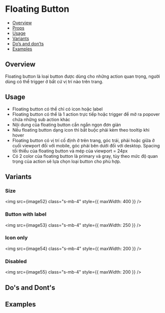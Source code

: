 
<Meta of={Stories} />

# Floating Button

- [Overview](#overview)
- [Props](#props)
- [Usage](#usage)
- [Variants](#variants)
- [Do’s and don’ts](#dos--donts)
- [Examples](#examples)

## Overview

Floating button là loại button được dùng cho những action quan trọng, người dùng có thể trigger ở bất cứ vị trí nào trên trang.

<Canvas of={Stories.Default} />

## Usage

- Floating button có thể chỉ có icon hoặc label
- Floating button có thể là 1 action trực tiếp hoặc trigger để mở ra popover chứa những sub action khác
- Nội dung của floating button cần ngắn ngọn đơn giản
- Nếu floating button dạng icon thì bắt buộc phải kèm theo tooltip khi hover
- Floating button có vị trí cố định ở trên trang, góc trái, phải hoặc giữa ở cuối viewport đối với mobile, góc phải bên dưới đối với desktop. Spacing tối thiểu của floating button và mép của viewport = 24px
- Có 2 color của floating button là primary và gray, tùy theo mức độ quan trọng của action sẽ lựa chọn loại button cho phù hợp.

## Variants

### Size

<img src={image52} class="s-mb-4" style={{ maxWidth: 400 }} />

### Button with label

<img src={image53} class="s-mb-4" style={{ maxWidth: 250 }} />

### Icon only

<img src={image54} class="s-mb-4" style={{ maxWidth: 200 }} />

### Disabled

<img src={image55} class="s-mb-4" style={{ maxWidth: 200 }} />

## Do's and Dont's

## Examples

<Canvas of={Stories.Icon} />
<Canvas of={Stories.Group} />
